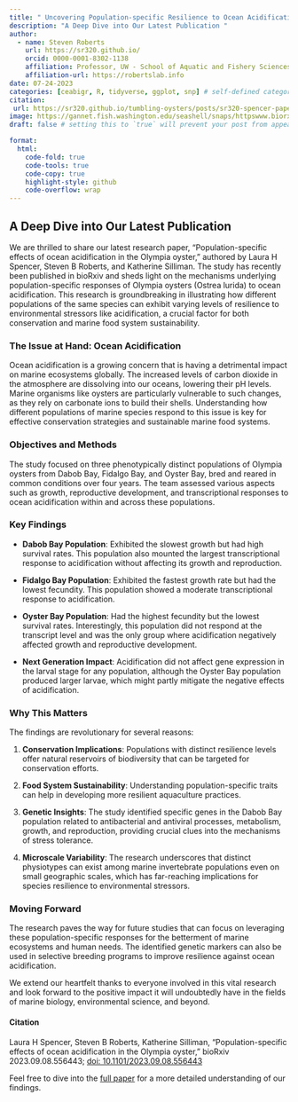 ```yaml
---
title: " Uncovering Population-specific Resilience to Ocean Acidification in the Olympia Oyster"
description: "A Deep Dive into Our Latest Publication "
author:
  - name: Steven Roberts
    url: https://sr320.github.io/
    orcid: 0000-0001-8302-1138
    affiliation: Professor, UW - School of Aquatic and Fishery Sciences
    affiliation-url: https://robertslab.info
date: 07-24-2023
categories: [ceabigr, R, tidyverse, ggplot, snp] # self-defined categories
citation: 
 url: https://sr320.github.io/tumbling-oysters/posts/sr320-spencer-paper # self-defined
image: https://gannet.fish.washington.edu/seashell/snaps/httpswww.biorxiv.orgcontent10.11012023.09.08.556443v1.full.pdf_2023-09-14_12-56-48.png # finding a good image
draft: false # setting this to `true` will prevent your post from appearing on your listing page until you're ready!

format:
  html:
    code-fold: true
    code-tools: true
    code-copy: true
    highlight-style: github
    code-overflow: wrap
---
```


## A Deep Dive into Our Latest Publication

We are thrilled to share our latest research paper, "Population-specific effects of ocean acidification in the Olympia oyster," authored by Laura H Spencer, Steven B Roberts, and Katherine Silliman. The study has recently been published in bioRxiv and sheds light on the mechanisms underlying population-specific responses of Olympia oysters (Ostrea lurida) to ocean acidification. This research is groundbreaking in illustrating how different populations of the same species can exhibit varying levels of resilience to environmental stressors like acidification, a crucial factor for both conservation and marine food system sustainability.

### The Issue at Hand: Ocean Acidification

Ocean acidification is a growing concern that is having a detrimental impact on marine ecosystems globally. The increased levels of carbon dioxide in the atmosphere are dissolving into our oceans, lowering their pH levels. Marine organisms like oysters are particularly vulnerable to such changes, as they rely on carbonate ions to build their shells. Understanding how different populations of marine species respond to this issue is key for effective conservation strategies and sustainable marine food systems.

### Objectives and Methods

The study focused on three phenotypically distinct populations of Olympia oysters from Dabob Bay, Fidalgo Bay, and Oyster Bay, bred and reared in common conditions over four years. The team assessed various aspects such as growth, reproductive development, and transcriptional responses to ocean acidification within and across these populations.

### Key Findings

- **Dabob Bay Population**: Exhibited the slowest growth but had high survival rates. This population also mounted the largest transcriptional response to acidification without affecting its growth and reproduction.
  
- **Fidalgo Bay Population**: Exhibited the fastest growth rate but had the lowest fecundity. This population showed a moderate transcriptional response to acidification.
  
- **Oyster Bay Population**: Had the highest fecundity but the lowest survival rates. Interestingly, this population did not respond at the transcript level and was the only group where acidification negatively affected growth and reproductive development.

- **Next Generation Impact**: Acidification did not affect gene expression in the larval stage for any population, although the Oyster Bay population produced larger larvae, which might partly mitigate the negative effects of acidification.

### Why This Matters

The findings are revolutionary for several reasons:

1. **Conservation Implications**: Populations with distinct resilience levels offer natural reservoirs of biodiversity that can be targeted for conservation efforts.
  
2. **Food System Sustainability**: Understanding population-specific traits can help in developing more resilient aquaculture practices.
  
3. **Genetic Insights**: The study identified specific genes in the Dabob Bay population related to antibacterial and antiviral processes, metabolism, growth, and reproduction, providing crucial clues into the mechanisms of stress tolerance.

4. **Microscale Variability**: The research underscores that distinct physiotypes can exist among marine invertebrate populations even on small geographic scales, which has far-reaching implications for species resilience to environmental stressors.

### Moving Forward

The research paves the way for future studies that can focus on leveraging these population-specific responses for the betterment of marine ecosystems and human needs. The identified genetic markers can also be used in selective breeding programs to improve resilience against ocean acidification.

We extend our heartfelt thanks to everyone involved in this vital research and look forward to the positive impact it will undoubtedly have in the fields of marine biology, environmental science, and beyond.

#### Citation
Laura H Spencer, Steven B Roberts, Katherine Silliman, "Population-specific effects of ocean acidification in the Olympia oyster," bioRxiv 2023.09.08.556443; [doi: 10.1101/2023.09.08.556443](https://doi.org/10.1101/2023.09.08.556443)

Feel free to dive into the [full paper](https://doi.org/10.1101/2023.09.08.556443) for a more detailed understanding of our findings.

